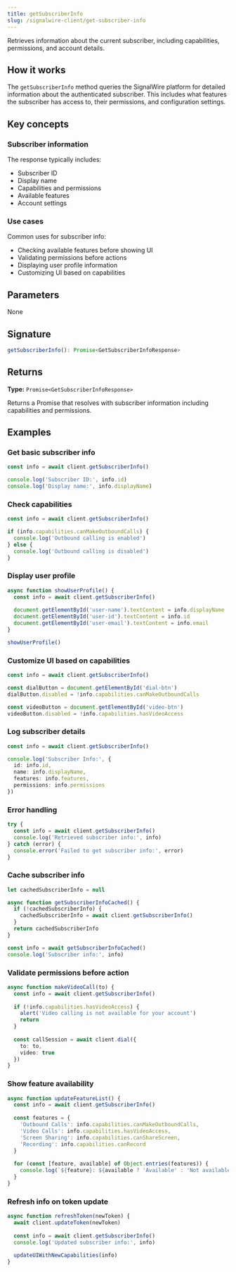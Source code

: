 ```yaml
---
title: getSubscriberInfo
slug: /signalwire-client/get-subscriber-info
---
```



Retrieves information about the current subscriber, including capabilities, permissions, and account details.

## How it works

The `getSubscriberInfo` method queries the SignalWire platform for detailed information about the authenticated subscriber. This includes what features the subscriber has access to, their permissions, and configuration settings.

## Key concepts

### Subscriber information

The response typically includes:
- Subscriber ID
- Display name
- Capabilities and permissions
- Available features
- Account settings

### Use cases

Common uses for subscriber info:
- Checking available features before showing UI
- Validating permissions before actions
- Displaying user profile information
- Customizing UI based on capabilities

## Parameters

None

## Signature

```typescript
getSubscriberInfo(): Promise<GetSubscriberInfoResponse>
```

## Returns

**Type:** `Promise<GetSubscriberInfoResponse>`

Returns a Promise that resolves with subscriber information including capabilities and permissions.

## Examples

### Get basic subscriber info

```typescript
const info = await client.getSubscriberInfo()

console.log('Subscriber ID:', info.id)
console.log('Display name:', info.displayName)
```

### Check capabilities

```typescript
const info = await client.getSubscriberInfo()

if (info.capabilities.canMakeOutboundCalls) {
  console.log('Outbound calling is enabled')
} else {
  console.log('Outbound calling is disabled')
}
```

### Display user profile

```typescript
async function showUserProfile() {
  const info = await client.getSubscriberInfo()
  
  document.getElementById('user-name').textContent = info.displayName
  document.getElementById('user-id').textContent = info.id
  document.getElementById('user-email').textContent = info.email
}

showUserProfile()
```

### Customize UI based on capabilities

```typescript
const info = await client.getSubscriberInfo()

const dialButton = document.getElementById('dial-btn')
dialButton.disabled = !info.capabilities.canMakeOutboundCalls

const videoButton = document.getElementById('video-btn')
videoButton.disabled = !info.capabilities.hasVideoAccess
```

### Log subscriber details

```typescript
const info = await client.getSubscriberInfo()

console.log('Subscriber Info:', {
  id: info.id,
  name: info.displayName,
  features: info.features,
  permissions: info.permissions
})
```

### Error handling

```typescript
try {
  const info = await client.getSubscriberInfo()
  console.log('Retrieved subscriber info:', info)
} catch (error) {
  console.error('Failed to get subscriber info:', error)
}
```

### Cache subscriber info

```typescript
let cachedSubscriberInfo = null

async function getSubscriberInfoCached() {
  if (!cachedSubscriberInfo) {
    cachedSubscriberInfo = await client.getSubscriberInfo()
  }
  return cachedSubscriberInfo
}

const info = await getSubscriberInfoCached()
console.log('Subscriber info:', info)
```

### Validate permissions before action

```typescript
async function makeVideoCall(to) {
  const info = await client.getSubscriberInfo()
  
  if (!info.capabilities.hasVideoAccess) {
    alert('Video calling is not available for your account')
    return
  }
  
  const callSession = await client.dial({
    to: to,
    video: true
  })
}
```

### Show feature availability

```typescript
async function updateFeatureList() {
  const info = await client.getSubscriberInfo()
  
  const features = {
    'Outbound Calls': info.capabilities.canMakeOutboundCalls,
    'Video Calls': info.capabilities.hasVideoAccess,
    'Screen Sharing': info.capabilities.canShareScreen,
    'Recording': info.capabilities.canRecord
  }
  
  for (const [feature, available] of Object.entries(features)) {
    console.log(`${feature}: ${available ? 'Available' : 'Not available'}`)
  }
}
```

### Refresh info on token update

```typescript
async function refreshToken(newToken) {
  await client.updateToken(newToken)
  
  const info = await client.getSubscriberInfo()
  console.log('Updated subscriber info:', info)
  
  updateUIWithNewCapabilities(info)
}
```


